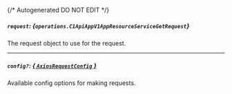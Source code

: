 {/* Autogenerated DO NOT EDIT  */}

##### `request`: *{`operations.C1ApiAppV1AppResourceServiceGetRequest`}*
The request object to use for the request.
<Collapsible>
    <C1ApiAppV1AppResourceServiceGetRequest/>
</Collapsible>

---
##### `config?`: [*{ `AxiosRequestConfig` }*](https://axios-http.com/docs/req_config)
Available config options for making requests.


